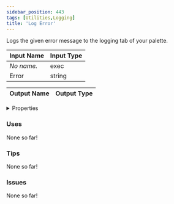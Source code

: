 ```yaml
---
sidebar_position: 443
tags: [Utilities,Logging]
title: 'Log Error'
---
```


Logs the given error message to the logging tab of your palette.




<EsbSvg />

| Input Name | Input Type |
|-----------|-----------|
| *No name.* | exec |
| Error | string |

| Output Name | Output Type |
|-----------|-----------|


<details>
  <summary>Properties</summary>
  <div>
    <div>
    <table>
      <thead>
        <tr>
          <th>Is beta required?</th>
          <th>❌</th>
        </tr>
        <tr>
          <th>Is this chip a trolling risk?</th>
          <th>❌</th>
        </tr>
        <tr>
          <th>Is this chip a role assignment risk?</th>
          <th>❌</th>
        </tr>
        <tr>
          <th>Chip UUID</th>
          <th>5aadca49-47b3-423e-b536-6b41b0acbfde</th>
        </tr>
      </thead>
    </table>
    </div>
  </div>
</details>

### Uses

None so far!

### Tips

None so far!

### Issues

None so far!